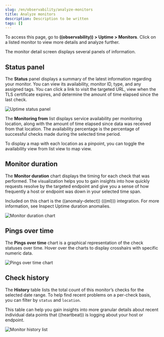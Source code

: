 ```yaml
---
slug: /en/observability/analyze-monitors
title: Analyze monitors
description: Description to be written
tags: []
---
```


<div id="analyze-monitors"></div>

To access this page, go to **((observability)) > Uptime > Monitors**. Click on a listed monitor
to view more details and analyze further.

The monitor detail screen displays several panels of information.

<span id="uptime-status-panel"></span>
## Status panel

The **Status** panel displays a summary of the latest information regarding your monitor.
You can view its availability, monitor ID, type, and any assigned tags. You can click a
link to visit the targeted URL, view when the TLS certificate expires, and determine the
amount of time elapsed since the last check.

![Uptime status panel](images/uptime-status-panel.png)

The **Monitoring from** list displays service availability per monitoring location,
along with the amount of time elapsed since data was received from that location.
The availability percentage is the percentage of successful checks made during
the selected time period.

To display a map with each location as a pinpoint, you can toggle the availability view from list
view to map view.

<span id="uptime-monitor-duration"></span>
## Monitor duration

The **Monitor duration** chart displays the timing for each check that was performed. The visualization
helps you to gain insights into how quickly requests resolve by the targeted endpoint and give you a
sense of how frequently a host or endpoint was down in your selected time span.

Included on this chart is the ((anomaly-detect)) (((ml))) integration. For more information, see
<DocLink slug="/en/observability/inspect-uptime-duration-anomalies">Inspect Uptime duration anomalies</DocLink>.

![Monitor duration chart](images/monitor-duration-chart.png)

<span id="uptime-pings-chart"></span>
## Pings over time

The **Pings over time** chart is a graphical representation of the check statuses over time.
Hover over the charts to display crosshairs with specific numeric data.

![Pings over time chart](images/pings-over-time.png)

<div id="uptime-history-panel"></div>

## Check history

The **History** table lists the total count of this monitor’s checks for the selected date range.
To help find recent problems on a per-check basis, you can filter by `status`
and `location`.

This table can help you gain insights into more granular details
about recent individual data points that ((heartbeat)) is logging about your host or endpoint.

![Monitor history list](images/uptime-history.png)